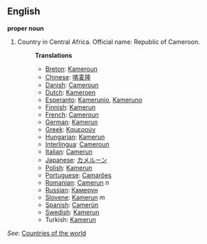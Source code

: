 ==English==

'''proper noun'''

# Country in Central Africa. Official name: Republic of Cameroon.
#:'''Translations'''
#:*[[Breton]]: [[Kameroun]]
#:*[[Chinese]]: [[喀麦隆]]
#:*[[Danish]]: [[Cameroun]]
#:*[[Dutch]]: [[Kameroen]]
#:*[[Esperanto]]: [[Kamerunio]], [[Kameruno]]
#:*[[Finnish]]: [[Kamerun]]
#:*[[French]]: [[Cameroun]]
#:*[[German]]: [[Kamerun]]
#:*[[Greek]]: [[Καμερούν]]
#:*[[Hungarian]]: [[Kamerun]]
#:*[[Interlingua]]: [[Cameroun]]
#:*[[Italian]]: [[Camerun]]
#:*[[Japanese]]: [[カメルーン]]
#:*[[Polish]]: [[Kamerun]]
#:*[[Portuguese]]: [[Camarões]]
#:*[[Romanian]]: [[Camerun]] ''n''
#:*[[Russian]]: [[Камерун]]
#:*[[Slovene]]: [[Kamerun]] ''m''
#:*[[Spanish]]: [[Camerún]]
#:*[[Swedish]]: [[Kamerun]]
#:*Turkish: [[Kamerun]]

''See'': [[Countries of the world]]